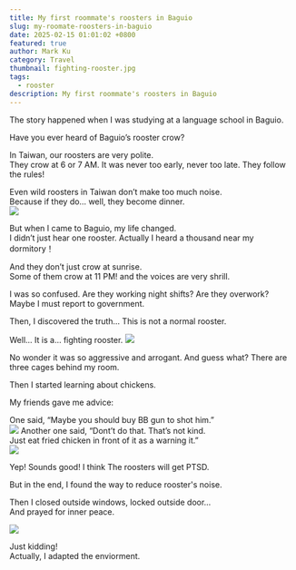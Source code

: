```yaml
---
title: My first roommate's roosters in Baguio
slug: my-roomate-roosters-in-baguio
date: 2025-02-15 01:01:02 +0800
featured: true
author: Mark Ku
category: Travel
thumbnail: fighting-rooster.jpg
tags:
  - rooster
description: My first roommate's roosters in Baguio
---
```

The story happened when I was studying at a language school in Baguio.

Have you ever heard of Baguio’s rooster crow?  

In Taiwan, our roosters are very polite.  
They crow at 6 or 7 AM. It was never too early, never too late.
They follow the rules!  

Even wild roosters in Taiwan don’t make too much noise.  
Because if they do… well, they become dinner.  
![](rooster-dishes.jpg)

But when I came to Baguio, my life changed.  
I didn’t just hear one rooster. Actually I heard a thousand near my dormitory！  

And they don’t just crow at sunrise.  
Some of them crow at 11 PM! and the voices are very shrill.  

I was so confused.
Are they working night shifts? Are they overwork?  Maybe I must report to government.

Then, I discovered the truth…
This is not a normal rooster.  

Well... It is a… fighting rooster.
![](fighting-rooster.jpg)

No wonder it was so aggressive and arrogant.
And guess what? There are three cages behind my room.

Then I started learning about chickens.  

My friends gave me advice:

One said, “Maybe you should buy BB gun to shot him.”  
![](buy-BB-gun-to-shot-a-rooster.jpg)
Another one said, “Dont’t do that. That’s not kind.  
Just eat fried chicken in front of it as a warning it.”  
![](eat-fried-chicken-in-front-of-rooster.jpg)

Yep! Sounds good! I think The roosters will get PTSD.

But in the end, I found the way to reduce rooster's noise.

Then I closed outside windows, locked outside door…  
And prayed for inner peace.

![](prayed-with-rooster.jpg)

Just kidding!  
Actually, I adapted the enviorment.  
